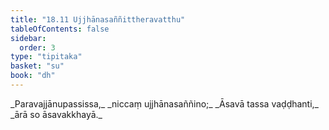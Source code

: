 ```yaml
---
title: "18.11 Ujjhānasaññittheravatthu"
tableOfContents: false
sidebar:
  order: 3
type: "tipitaka"
basket: "su"
book: "dh"
---
```



<DynamicBreadcrumb />

<Division number="253" book="dh">

<Paragraph number="273" type="verses" book="dh">
_Paravajjānupassissa,_  
_niccaṃ ujjhānasaññino;_  
_Āsavā tassa vaḍḍhanti,_  
_ārā so āsavakkhayā._
</Paragraph>
</Division>